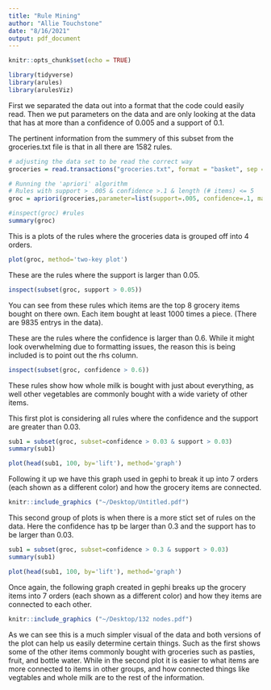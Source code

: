 ```yaml
---
title: "Rule Mining"
author: "Allie Touchstone"
date: "8/16/2021"
output: pdf_document
---
```


```r
knitr::opts_chunk$set(echo = TRUE)
```



```r
library(tidyverse)
library(arules)  
library(arulesViz)
```
First we separated the data out into a format that the code could easily read. Then we put parameters on the data and are only looking at the data that has at more than a confidence of 0.005 and a support of 0.1. 

The pertinent information from the summery of this subset from the groceries.txt file is that in all there are 1582 rules.

```r
# adjusting the data set to be read the correct way
groceries = read.transactions("groceries.txt", format = "basket", sep = ",")

# Running the 'apriori' algorithm
# Rules with support > .005 & confidence >.1 & length (# items) <= 5
groc = apriori(groceries,parameter=list(support=.005, confidence=.1, maxlen=5))

#inspect(groc) #rules
summary(groc)
```

This is a plots of the rules where the groceries data is grouped off into 4 orders. 

```r
plot(groc, method='two-key plot')
```

These are the rules where the support is larger than 0.05.
```r
inspect(subset(groc, support > 0.05))
```
You can see from these rules which items are the top 8 grocery items bought on there own. Each item bought at least 1000 times a piece. (There are 9835 entrys in the data).


These are the rules where the confidence is larger than 0.6. While it might look overwhelming due to formatting issues, the reason this is being included is to point out the rhs column.   
```r
inspect(subset(groc, confidence > 0.6))
```
These rules show how whole milk is bought with just about everything, as well other vegetables are commonly bought with a wide variety of other items. 

This first plot is considering all rules where the confidence and the support are greater than 0.03. 
```r
sub1 = subset(groc, subset=confidence > 0.03 & support > 0.03)
summary(sub1)

plot(head(sub1, 100, by='lift'), method='graph')
```

Following it up we have this graph used in gephi to break it up into 7 orders (each shown as a different color) and how the grocery items are connected. 



```r
knitr::include_graphics ("~/Desktop/Untitled.pdf")
```

This second group of plots is when there is a more stict set of rules on the data. Here the confidence has tp be larger than 0.3 and the support has to be larger than 0.03.
```r
sub1 = subset(groc, subset=confidence > 0.3 & support > 0.03)
summary(sub1)

plot(head(sub1, 100, by='lift'), method='graph')
```

Once again, the following graph created in gephi breaks up the grocery items into 7 orders (each shown as a different color) and how they items are connected to each other.

```r
knitr::include_graphics ("~/Desktop/132 nodes.pdf")
```

As we can see this is a much simpler visual of the data and both versions of the plot can help us easily determine certain things. Such as the first shows some of the other items commonly bought with groceries such as pasties, fruit, and bottle water. While in the second plot it is easier to what items are more connected to items in other groups, and how connected things like vegtables and whole milk are to the rest of the information. 
